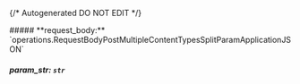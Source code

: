 {/* Autogenerated DO NOT EDIT  */}

<Collapsible>
    ##### **request_body:** `operations.RequestBodyPostMultipleContentTypesSplitParamApplicationJSON`
    <Collapsible.Break/>
    <Requestbodypostmultiplecontenttypessplitparamapplicationjson/>
</Collapsible>

##### **param_str:** `str`

